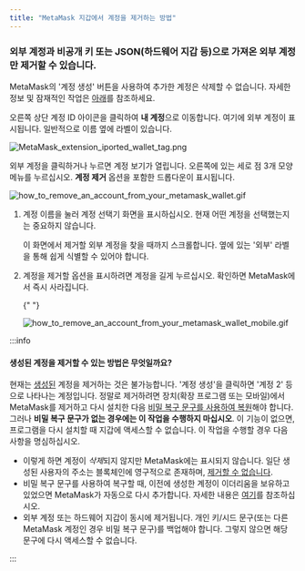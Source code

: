 ```yaml
---
title: "MetaMask 지갑에서 계정을 제거하는 방법"
---
```



### **외부 계정과 비공개 키 또는 JSON(하드웨어 지갑 등)으로 가져온 외부 계정만 제거**할 수 있습니다.

MetaMask의 '계정 생성' 버튼을 사용하여 추가한 계정은 삭제할 수 없습니다. 자세한 정보 및 잠재적인 작업은 [아래](#생성된-계정을-제거할-수-있는-방법은-무엇일까요)를 참조하세요.

<Tabs>

<TabItem value="확장 프로그램" label="확장 프로그램">

오른쪽 상단 계정 ID 아이콘을 클릭하여 **내 계정**으로 이동합니다. 여기에 외부 계정이 표시됩니다. 일반적으로 이름 옆에 라벨이 있습니다.

<div class="center-container">
  <div class="img-medium">
    <img
      src={
        require("../../../../../../img/i18n/legacy/MetaMask_extension_iported_wallet_tag.png")
          .default
      }
      alt="MetaMask_extension_iported_wallet_tag.png"
    />
  </div>
</div>

외부 계정을 클릭하거나 누르면 계정 보기가 열립니다. 오른쪽에 있는 세로 점 3개 모양 메뉴를 누르십시오. **계정 제거** 옵션을 포함한 드롭다운이 표시됩니다.

<div class="center-container">
  <div class="img-medium">
    <img
      src={
        require("../../../../../../img/i18n/legacy/how_to_remove_an_account_from_your_metamask_wallet.gif")
          .default
      }
      alt="how_to_remove_an_account_from_your_metamask_wallet.gif"
    />
  </div>
</div>

</TabItem>

<TabItem value="모바일" label="모바일">

1. 계정 이름을 눌러 계정 선택기 화면을 표시하십시오. 현재 어떤 계정을 선택했는지는 중요하지 않습니다.

   이 화면에서 제거할 외부 계정을 찾을 때까지 스크롤합니다. 옆에 있는 '외부' 라벨을 통해 쉽게 식별할 수 있어야 합니다.

2. 계정을 제거할 옵션을 표시하려면 계정을 길게 누르십시오. 확인하면 MetaMask에서 즉시 사라집니다.

   {" "}

   <div class="center-container">
     <div class="img-medium">
       <img
         src={
           require("../../../../../../img/i18n/legacy/how_to_remove_an_account_from_your_metamask_wallet_mobile.gif")
             .default
         }
         alt="how_to_remove_an_account_from_your_metamask_wallet_mobile.gif"
       />
     </div>
   </div>

</TabItem>

</Tabs>

:::info

#### 생성된 계정을 제거할 수 있는 방법은 무엇일까요?

현재는 [생성된](/managing-my-wallet/accounts-and-addresses/how-to-add-accounts-in-your-wallet) 계정을 제거하는 것은 불가능합니다. '계정 생성'을 클릭하면 '계정 2' 등으로 나타나는 계정입니다. 정말로 제거하려면 장치(확장 프로그램 또는 모바일)에서 MetaMask를 제거하고 다시 설치한 다음 [비밀 복구 문구를 사용하여 복원](/managing-my-wallet/resetting-deleting-and-restoring/how-to-restore-your-metamask-wallet-from-secret-recovery-phrase)해야 합니다. 그러나 **비밀 복구 문구가 없는 경우에는 이 작업을 수행하지 마십시오**. 이 기능이 없으면, 프로그램을 다시 설치할 때 지갑에 액세스할 수 없습니다. 이 작업을 수행할 경우 다음 사항을 명심하십시오.

- 이렇게 하면 계정이 *삭제*되지 않지만 MetaMask에는 표시되지 않습니다. 일단 생성된 사용자의 주소는 블록체인에 영구적으로 존재하며, [제거할 수 없습니다](/managing-my-wallet/resetting-deleting-and-restoring/how-can-i-delete-my-metamask-wallet).
- 비밀 복구 문구를 사용하여 복구할 때, 이전에 생성한 계정이 이더리움을 보유하고 있었으면 MetaMask가 자동으로 다시 추가합니다. 자세한 내용은 [여기](/managing-my-wallet/resetting-deleting-and-restoring/how-to-restore-your-metamask-wallet-from-secret-recovery-phrase)를 참조하십시오.
- 외부 계정 또는 하드웨어 지갑이 동시에 제거됩니다. 개인 키/시드 문구(또는 다른 MetaMask 계정인 경우 비밀 복구 문구)를 백업해야 합니다. 그렇지 않으면 해당 문구에 다시 액세스할 수 없습니다.

:::
